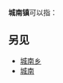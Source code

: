 '''城南镇'''可以指：
{{PRC admin/disambig|33/10/81/108/000|34/15/03/106/000|35/04/24/201/000|35/09/02/100/000|44/02/22/107/000|51/13/22/118/000|51/16/23/102/000}}
== 另见 ==
* [[城南乡|城南乡]]
* [[城南|城南]]
{{disambig|cat=三字中国镇名消歧义}}